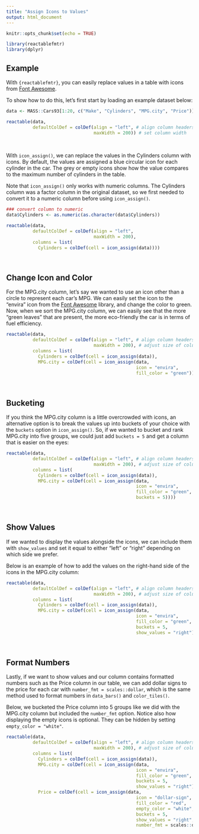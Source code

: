 ---
title: "Assign Icons to Values"
output: html_document 
---

```{r setup, include=FALSE}
knitr::opts_chunk$set(echo = TRUE)
```

```{r, include=FALSE}
library(reactablefmtr)
library(dplyr)
```

## Example

With `{reactablefmtr}`, you can easily replace values in a table with icons from [Font Awesome](https://fontawesome.com/icons?d=gallery).

To show how to do this, let's first start by loading an example dataset below:

```{r}
data <- MASS::Cars93[1:20, c("Make", "Cylinders", "MPG.city", "Price")]

reactable(data,
          defaultColDef = colDef(align = "left", # align column headers to left
                                 maxWidth = 200)) # set column width
```

<br>

With `icon_assign()`, we can replace the values in the Cylinders column with icons. By default, the values are assigned a blue circular icon for each cylinder in the car. The grey or empty icons show how the value compares to the maximum number of cylinders in the table.

Note that `icon_assign()` only works with numeric columns. The Cylinders column was a factor column in the original dataset, so we first needed to convert it to a numeric column before using `icon_assign()`. 

```{r}
### convert column to numeric
data$Cylinders <- as.numeric(as.character(data$Cylinders))

reactable(data, 
          defaultColDef = colDef(align = "left", 
                                 maxWidth = 200), 
          columns = list(
            Cylinders = colDef(cell = icon_assign(data))))
```

<br>

## Change Icon and Color

For the MPG.city column, let's say we wanted to use an icon other than a circle to represent each car's MPG. We can easily set the icon to the "envira" icon from the [Font Awesome](https://fontawesome.com/icons?d=gallery) library, and change the color to green. Now, when we sort the MPG.city column, we can easily see that the more "green leaves" that are present, the more eco-friendly the car is in terms of fuel efficiency.  

```{r}
reactable(data,
          defaultColDef = colDef(align = "left", # align column headers to left
                                 maxWidth = 200), # adjust size of columns
          columns = list(
            Cylinders = colDef(cell = icon_assign(data)),
            MPG.city = colDef(cell = icon_assign(data,
                                                 icon = "envira",
                                                 fill_color = "green"))))
```

<br>

## Bucketing

If you think the MPG.city column is a little overcrowded with icons, an alternative option is to break the values up into buckets of your choice with the `buckets` option in `icon_assign()`. So, if we wanted to bucket and rank MPG.city into five groups, we could just add `buckets = 5` and get a column that is easier on the eyes: 

```{r}
reactable(data,
          defaultColDef = colDef(align = "left", # align column headers to left
                                 maxWidth = 200), # adjust size of columns
          columns = list(
            Cylinders = colDef(cell = icon_assign(data)),
            MPG.city = colDef(cell = icon_assign(data,
                                                 icon = "envira",
                                                 fill_color = "green",
                                                 buckets = 5))))
```

<br>

## Show Values

If we wanted to display the values alongside the icons, we can include them with `show_values` and set it equal to either "left" or "right" depending on which side we prefer.

Below is an example of how to add the values on the right-hand side of the icons in the MPG.city column:

```{r}
reactable(data,
          defaultColDef = colDef(align = "left", # align column headers to left
                                 maxWidth = 200), # adjust size of columns
          columns = list(
            Cylinders = colDef(cell = icon_assign(data)),
            MPG.city = colDef(cell = icon_assign(data,
                                                 icon = "envira",
                                                 fill_color = "green",
                                                 buckets = 5,
                                                 show_values = "right"))))
```

<br>

## Format Numbers

Lastly, if we want to show values and our column contains formatted numbers such as the Price column in our table, we can add dollar signs to the price for each car with `number_fmt = scales::dollar`, which is the same method used to format numbers in `data_bars()` and `color_tiles()`.

Below, we bucketed the Price column into 5 groups like we did with the MPG.city column but included the `number_fmt` option. Notice also how displaying the empty icons is optional. They can be hidden by setting `empty_color = "white"`.

```{r}
reactable(data,
          defaultColDef = colDef(align = "left", # align column headers to left
                                 maxWidth = 200), # adjust size of columns
          columns = list(
            Cylinders = colDef(cell = icon_assign(data)),
            MPG.city = colDef(cell = icon_assign(data,
                                                 icon = "envira",
                                                 fill_color = "green",
                                                 buckets = 5,
                                                 show_values = "right")),
            Price = colDef(cell = icon_assign(data,
                                                 icon = "dollar-sign",
                                                 fill_color = "red",
                                                 empty_color = "white",
                                                 buckets = 5,
                                                 show_values = "right",
                                                 number_fmt = scales::dollar))))
```

<br>
